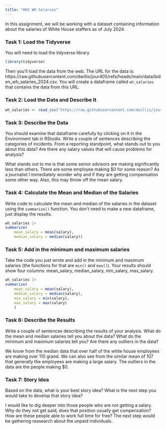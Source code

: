 ```yaml
---
title: "HW3 WH Salaries"
---
```


In this assignment, we will be working with a dataset containing information about the salaries of White House staffers as of July 2024.

### Task 1: Load the Tidyverse

You will need to load the tidyverse library

```r
library(tidyverse)
```

Then you'll load the data from the web. The URL for the data is: https://raw.githubusercontent.com/dwillis/jour405/refs/heads/main/data/biden_wh_salaries_2024.csv. You will create a dataframe called `wh_salaries` that contains the data from this URL.

### Task 2: Load the Data and Describe It

```r
wh_salaries <- read_csv("https://raw.githubusercontent.com/dwillis/jour405/refs/heads/main/data/biden_wh_salaries_2024.csv")
```
### Task 3: Describe the Data

You should examine that dataframe carefully by clicking on it in the Environment tab in RStudio. Write a couple of sentences describing the categories of incidents. From a reporting standpoint, what stands out to you about this data? Are there any salary values that will cause problems for analysis?

What stands out to me is that some senior advisors are making significantly less than others. There are some employee making $0 for some reason? As a journalist I immediately wonder why and if they are getting compensation some other way. Also, this may throw off the mean salary.

### Task 4: Calculate the Mean and Median of the Salaries

Write code to calculate the mean and median of the salaries in the dataset using the `summarize()` function. You don't need to make a new dataframe, just display the results.

```r
wh_salaries |> 
summarize(
    mean_salary = mean(salary), 
    median_salary = median(salary))
```

### Task 5: Add in the minimum and maximum salaries

Take the code you just wrote and add in the minimum and maximum salaries (the functions for that are `min()` and `max()`). Your results should show four columns: mean_salary, median_salary, min_salary, max_salary.

```r
wh_salaries |> 
summarize(
    mean_salary = mean(salary), 
    median_salary = median(salary),
    min_salary = min(salary),
    max_salary = max(salary)
    )

```

### Task 6: Describe the Results

Write a couple of sentences describing the results of your analysis. What do the mean and median salaries tell you about the data? What do the minimum and maximum salaries tell you? Are there any outliers in the data?

We know from the median data that over half of the white house employees are making over 110 grand. We can also see from the similar mean of 107 that generally the employees are making a large salary. The outliers in the data are the people making $0.

### Task 7: Story Idea

Based on the data, what is your best story idea? What is the next step you would take to develop that story idea?

I would like to dig deeper into those people who are not getting a salary. Why do they not get paid, does that position usually get compensation? How are these people able to work full time for free? The next step would be gathering reasearch about the unpaid individuals. 
